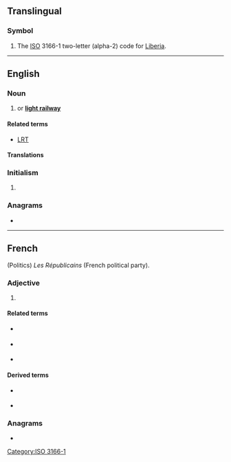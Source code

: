 {{also|lr|Lr|.lr}}
==Translingual==

===Symbol===
{{head|mul|symbol}}

# The [[ISO]] 3166-1 two-letter (alpha-2) code for [[Liberia]].

[[Category:ISO 3166-1]]

----

==English==

===Noun===
{{en-noun|~}}
# {{abbreviation of|lang=en|light rail}} or '''[[light railway]]'''

====Related terms====
* [[LRT]] {{gloss|[[light rail transit]]}}

====Translations====
{{trans-top|light rail}}

{{trans-mid}}
{{trans-bottom}}

===Initialism===

# {{lb|en|computing}} {{initialism of|[[left|'''L'''eft]] to right, reversed [[rightmost|'''R'''ightmost]] derivation|lang=en}} {{gloss|used with [[parser]]s}}

===Anagrams===
* {{anagrams|en|a=lr|RL}}

----

==French==
(Politics) ''Les Républicains'' (French political party).

{{rfc-header|Initialism}}
{{en-initialism}}

===Adjective===
{{en-adj|-}}

# {{abbreviation of|lang=en|[[long]] [[range]]}}

====Related terms====
* {{l|fr|SR}} {{gloss|[[short]] [[range]]}}
* {{l|fr|IR}} {{gloss|[[intermediate]] [[range]]}}
* {{l|fr|MR}} {{gloss|[[medium]] [[range]]}}

====Derived terms====
* {{l|fr|LRASM}} {{gloss|long range anti-ship missile}}
* {{l|fr|LRBM}} {{gloss|long range ballistic missile}}

===Anagrams===
* {{anagrams|en|a=lr|RL}}